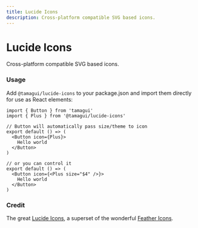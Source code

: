 ```yaml
---
title: Lucide Icons
description: Cross-platform compatible SVG based icons.
---
```


# Lucide Icons

<Description>Cross-platform compatible SVG based icons.</Description>

<HeroContainer noPad>
  <LucideIconsDemo />
</HeroContainer>

### Usage

Add `@tamagui/lucide-icons` to your package.json and import them directly for use as React elements:

```tsx
import { Button } from 'tamagui'
import { Plus } from '@tamagui/lucide-icons'

// Button will automatically pass size/theme to icon
export default () => (
  <Button icon={Plus}>
    Hello world
  </Button>
)

// or you can control it
export default () => (
  <Button icon={<Plus size="$4" />}>
    Hello world
  </Button>
)
```

### Credit

The great [Lucide Icons](https://lucide.dev/), a superset of the wonderful [Feather Icons](https://feathericons.com/).
